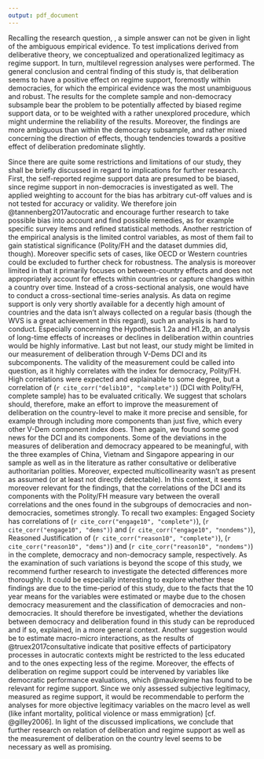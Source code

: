 ```yaml
---
output: pdf_document
---
```


Recalling the research question, \textit{What role does Deliberation play for regime legitimacy across the world?}, a simple answer can not be given in light of the ambiguous empirical evidence. To test implications derived from deliberative theory, we conceptualized and operationalized legitimacy as regime support. In turn, multilevel regression analyses were performed. The general conclusion and central finding of this study is, that deliberation seems to have a positive effect on regime support, foremostly within democracies, for which the empirical evidence was the most unambiguous and robust. The results for the complete sample and non-democracy subsample bear the problem to be potentially affected by biased regime support data, or to be weighted with a rather unexplored procedure, which might undermine the reliability of the results. Moreover, the findings are more ambiguous than within the democracy subsample, and rather mixed concerning the direction of effects, though tendencies towards a positive effect of deliberation predominate slightly.   

Since there are quite some restrictions and limitations of our study, they shall be briefly discussed in regard to implications for further research. First, the self-reported regime support data are presumed to be biased, since regime support in non-democracies is investigated as well. The applied weighting to account for the bias has arbitrary cut-off values and is not tested for accuracy or validity. We therefore join @tannenberg2017autocratic and encourage further research to take possible bias into account and find possible remedies, as for example specific survey items and refined statistical methods. Another restriction of the empirical analysis is the limited control variables, as most of them fail to gain statistical significance (Polity/FH and the dataset dummies did, though). Moreover specific sets of cases, like OECD or Western countries could be excluded to further check for robustness. The analysis is moreover limited in that it primarily focuses on between-country effects and does not appropriately account for effects within countries or capture changes within a country over time. Instead of a cross-sectional analysis, one would have to conduct a cross-sectional time-series analysis. As data on regime support is only very shortly available for a decently high amount of countries and the data isn’t always collected on a regular basis (though the WVS is a great achievement in this regard), such an analysis is hard to conduct. Especially concerning the Hypothesis 1.2a and  H1.2b, an analysis of long-time effects of increases or declines in deliberation within countries would be highly informative. Last but not least, our study might be limited in our measurement of deliberation through V-Dems DCI and its subcomponents. The validity of the measurement could be called into question, as it highly correlates with the index for democracy, Polity/FH. High correlations were expected and explainable to some degree, but a correlation of (`r cite_corr("delib10", "complete")`) (DCI with Polity/FH, complete sample) has to be evaluated critically. We suggest that scholars should, therefore, make an effort to improve the measurement of deliberation on the country-level to make it more precise and sensible, for example through including more components than just five, which every other V-Dem component index does. Then again, we found some good news for the DCI and its components. Some of the deviations in the measures of deliberation and democracy appeared to be meaningful, with the three examples of China, Vietnam and Singapore appearing in our sample as well as in the literature as rather consultative or deliberative authoritarian polities. Moreover, expected multicollinearity wasn’t as present as assumed (or at least not directly detectable). In this context, it seems moreover relevant for  the findings, that the correlations of the DCI and its components with the Polity/FH measure vary between the overall correlations and the ones found in the subgroups of democracies and non-democracies, sometimes strongly. To recall two examples: Engaged Society has correlations of (`r cite_corr("engage10", "complete")`), (`r cite_corr("engage10", "dems")`) and (`r cite_corr("engage10", "nondems")`), Reasoned Justification of (`r cite_corr("reason10", "complete")`), (`r cite_corr("reason10", "dems")`) and (`r cite_corr("reason10", "nondems")`) in the complete, democracy and non-democracy sample, respectively. As the examination of such variations is beyond the scope of this study, we recommend further research to investigate the detected differences more thoroughly. It could be especially interesting to explore whether these findings are due to the time-period of this study, due to the facts that  the 10 year means for the variables were estimated or maybe due to the chosen democracy measurement and the classification of democracies and non-democracies. It should therefore be investigated, whether the deviations between democracy and deliberation found in this study can be reproduced and if so, explained, in a more general context. Another suggestion would be to estimate macro-micro interactions, as the results of @truex2017consultative indicate that positive effects of participatory processes in autocratic contexts might be restricted to the less educated and to the ones expecting less of the regime. Moreover, the effects of deliberation on regime support could be intervened by variables like democratic performance evaluations, which @maukregime has found to be relevant for regime support. Since we only assessed subjective legitimacy, measured as regime support, it would be recommendable to perform the analyses for more objective legitimacy variables on the macro level as well (like infant mortality, political violence or mass emmigration)  [cf. @gilley2006]. In light of the discussed implications, we conclude that further research on relation of deliberation and regime support as well as the measurement of deliberation on the country level seems to be necessary as well as promising.
